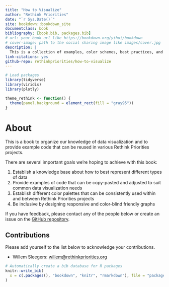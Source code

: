 ```yaml
--- 
title: "How to Visualize"
author: "Rethink Priorities"
date: "`r Sys.Date()`"
site: bookdown::bookdown_site
documentclass: book
bibliography: [book.bib, packages.bib]
# url: your book url like https://bookdown.org/yihui/bookdown
# cover-image: path to the social sharing image like images/cover.jpg
description: |
  This is a collection of examples, color schemes, best practices, and tips to produce beautiful and informative data visualizations.
link-citations: yes
github-repo: rethinkpriorities/how-to-visualize
---
```


```r
# Load packages
library(tidyverse)
library(viridis)
library(plotly)

theme_rethink <- function() {
  theme(panel.background = element_rect(fill = "gray95"))
}
```

# About {-}

This is a book to organize our knowledge of data visualization and to provide example code that can be reused in various Rethink Priorities projects.

There are several important goals we're hoping to achieve with this book:

1. Establish a knowledge base about how to best represent different types of data
2. Provide examples of code that can be copy-pasted and adjusted to suit common data visualization needs
3. Establish different color palettes that can be consistently used within and between Rethink Priorities projects
4. Be inclusive by designing responsive and color-blind friendly graphs

If you have feedback, please contact any of the people below or create an issue
on the [GitHub repository](https://github.com/rethinkpriorities/how-to-visualize/issues).

## Contributions {-}

Please add yourself to the list below to acknowledge your contributions.

- Willem Sleegers: [willem@rethinkpriorities.org](mailto:willem@rethinkpriorities.org)

```r
# Automatically create a bib database for R packages
knitr::write_bib(
  x = c(.packages(), "bookdown", "knitr", "rmarkdown"), file = "packages.bib"
)
```
